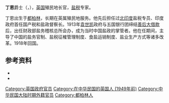 '''丁恩'''爵士（{{lang-en|Sir Richard Morris Dane}}，{{bd|1854年||1940年}}），[[英国|英国]]殖民地长官，[[盐税|盐税]]专家。

丁恩出生于[[都柏林|都柏林]]，长期在英属殖民地服务。他先后担任过[[北印度|北印度]]盐税专员、印度政府首任国产税和盐政督察长。1913年[[袁世凯|袁世凯]]政府与五国银行团缔结[[善后大借款|善后大借款]]后，出任财政部盐务稽核总所会办，成为当时中国盐政的掌管者。他在任期间，主导了中国的盐务官制、盐税征榷管理制度、食盐运销制度、盐业生产方式等诸多改革。1918年回国。

== 参考资料 ==
* {{cite book|title=《近代来华外国人名辞典》|publisher=中国社会科学出版社|author=中国社会科学院近代史研究所翻译室|year=1981}}
* {{cite book|title=《中国税史人物评传》|publisher=中国税务出版社|author=李胜良|year=2009}}

{{英国政治人物小作品}}

{{DEFAULTSORT:Dane, Richard Morris}}
[[Category:英国政府官员|Category:英国政府官员]]
[[Category:在中华民国的英国人_(1949年前)|Category:在中华民国的英国人 (1949年前)]]
[[Category:中华民国大陆时期外籍官员|Category:中华民国大陆时期外籍官员]]
[[Category:都柏林人|Category:都柏林人]]